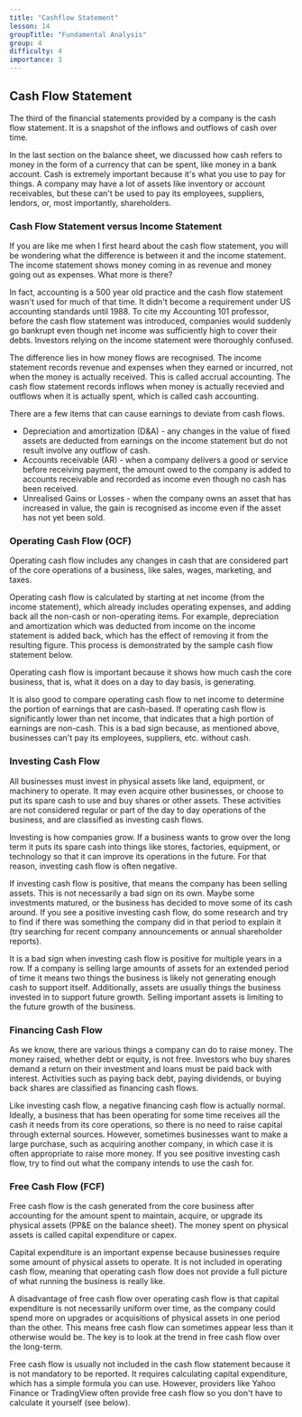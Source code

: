 ```yaml
---
title: "Cashflow Statement"
lesson: 14
groupTitle: "Fundamental Analysis"
group: 4
difficulty: 4
importance: 3
---
```

## Cash Flow Statement
The third of the financial statements provided by a company is the cash flow statement. It is a snapshot of the inflows and outflows of cash over time.

In the last section on the balance sheet, we discussed how cash refers to money in the form of a currency that can be spent, like money in a bank account. Cash is extremely important because it's what you use to pay for things. A company may have a lot of assets like inventory or account receivables, but these can't be used to pay its employees, suppliers, lendors, or, most importantly, shareholders.

<KeyConcept content="Cash is required to meet immediate obligations, invest in growth opportunities, and maintain operational efficiency. Understanding where it comes from is vital to assessing financial health." />

### Cash Flow Statement versus Income Statement
If you are like me when I first heard about the cash flow statement, you will be wondering what the difference is between it and the income statement. The income statement shows money coming in as revenue and money going out as expenses. What more is there?

In fact, accounting is a 500 year old practice and the cash flow statement wasn't used for much of that time. It didn't become a requirement under US accounting standards until 1988. To cite my Accounting 101 professor, before the cash flow statement was introduced, companies would suddenly go bankrupt even though net income was sufficiently high to cover their debts. Investors relying on the income statement were thoroughly confused.

The difference lies in how money flows are recognised. The income statement records revenue and expenses when they earned or incurred, not when the money is actually received. This is called accrual accounting. The cash flow statement records inflows when money is actually recevied and outflows when it is actually spent, which is called cash accounting.

There are a few items that can cause earnings to deviate from cash flows.

- Depreciation and amortization (D&A) - any changes in the value of fixed assets are deducted from earnings on the income statement but do not result involve any outflow of cash.
- Accounts receivable (AR) - when a company delivers a good or service before receiving payment, the amount owed to the company is added to accounts receivable and recorded as income even though no cash has been received.
- Unrealised Gains or Losses - when the company owns an asset that has increased in value, the gain is recognised as income even if the asset has not yet been sold.

### Operating Cash Flow (OCF)
Operating cash flow includes any changes in cash that are considered part of the core operations of a business, like sales, wages, marketing, and taxes.

Operating cash flow is calculated by starting at net income (from the income statement), which already includes operating expenses, and adding back all the non-cash or non-operating items. For example, depreciation and amortization which was deducted from income on the income statement is added back, which has the effect of removing it from the resulting figure. This process is demonstrated by the sample cash flow statement below.

Operating cash flow is important because it shows how much cash the core business, that is, what it does on a day to day basis, is generating.

It is also good to compare operating cash flow to net income to determine the portion of earnings that are cash-based. If operating cash flow is significantly lower than net income, that indicates that a high portion of earnings are non-cash. This is a bad sign because, as mentioned above, businesses can't pay its employees, suppliers, etc. without cash.

### Investing Cash Flow
All businesses must invest in physical assets like land, equipment, or machinery to operate. It may even acquire other businesses, or choose to put its spare cash to use and buy shares or other assets. These activities are not considered regular or part of the day to day operations of the business, and are classified as investing cash flows.

Investing is how companies grow. If a business wants to grow over the long term it puts its spare cash into things like stores, factories, equipment, or technology so that it can improve its operations in the future. For that reason, investing cash flow is often negative.

If investing cash flow is positive, that means the company has been selling assets. This is not necessarily a bad sign on its own. Maybe some investments matured, or the business has decided to move some of its cash around. If you see a positive investing cash flow, do some research and try to find if there was something the company did in that period to explain it (try searching for recent company announcements or annual shareholder reports).

It is a bad sign when investing cash flow is positive for multiple years in a row. If a company is selling large amounts of assets for an extended period of time it means two things the business is likely not generating enough cash to support itself. Additionally, assets are usually things the business invested in to support future growth. Selling important assets is limiting to the future growth of the business.

### Financing Cash Flow
As we know, there are various things a company can do to raise money. The money raised, whether debt or equity, is not free. Investors who buy shares demand a return on their investment and loans must be paid back with interest. Activities such as paying back debt, paying dividends, or buying back shares are classified as financing cash flows.

Like investing cash flow, a negative financing cash flow is actually normal. Ideally, a business that has been operating for some time receives all the cash it needs from its core operations, so there is no need to raise capital through external sources. However, sometimes businesses want to make a large purchase, such as acquiring another company, in which case it is often appropriate to raise more money. If you see positive investing cash flow, try to find out what the company intends to use the cash for.

### Free Cash Flow (FCF)
Free cash flow is the cash generated from the core business after accounting for the amount spent to maintain, acquire, or upgrade its physical assets (PP&E on the balance sheet). The money spent on physical assets is called capital expenditure or capex.

Capital expenditure is an important expense because businesses require some amount of physical assets to operate. It is not included in operating cash flow, meaning that operating cash flow does not provide a full picture of what running the business is really like.

A disadvantage of free cash flow over operating cash flow is that capital expenditure is not necessarily uniform over time, as the company could spend more on upgrades or acquisitions of physical assets in one period than the other. This means free cash flow can sometimes appear less than it otherwise would be. The key is to look at the trend in free cash flow over the long-term.

Free cash flow is usually not included in the cash flow statement because it is not mandatory to be reported. It requires calculating capital expenditure, which has a simple formula you can use. However, providers like Yahoo Finance or TradingView often provide free cash flow so you don't have to calculate it yourself (see below).